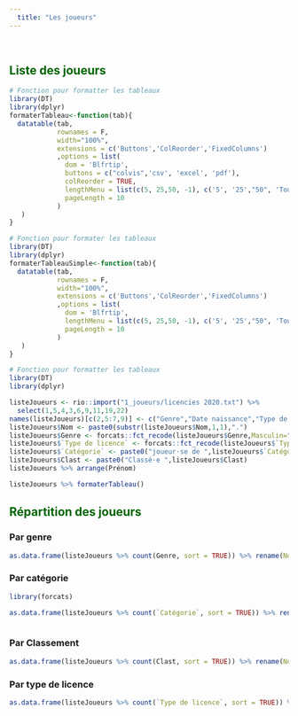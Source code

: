 ```yaml
---
  title: "Les joueurs"
---
```

<br>


## <span style="color:darkGreen"> **Liste des joueurs** </span>

```r
# Fonction pour formatter les tableaux
library(DT)
library(dplyr)
formaterTableau<-function(tab){
  datatable(tab, 
            rownames = F, 
            width="100%",
            extensions = c('Buttons','ColReorder','FixedColumns')
            ,options = list(
              dom = 'Blfrtip',
              buttons = c("colvis",'csv', 'excel', 'pdf'),
              colReorder = TRUE,
              lengthMenu = list(c(5, 25,50, -1), c('5', '25',"50", 'Tout')),
              pageLength = 10
            )
   )
}

```

```r
# Fonction pour formater les tableaux
library(DT)
library(dplyr)
formaterTableauSimple<-function(tab){
  datatable(tab, 
            rownames = F, 
            width="100%",
            extensions = c('Buttons','ColReorder','FixedColumns')
            ,options = list(
              dom = 'Blfrtip',
              lengthMenu = list(c(5, 25,50, -1), c('5', '25',"50", 'Tout')),
              pageLength = 10
            )
   )
}

```

```r
# Fonction pour formatter les tableaux
library(DT)
library(dplyr)

listeJoueurs <- rio::import("1_joueurs/licencies 2020.txt") %>% 
  select(1,5,4,3,6,9,11,19,22)
names(listeJoueurs)[c(2,5:7,9)] <- c("Genre","Date naissance","Type de licence","Catégorie", "Pts (début saison)")
listeJoueurs$Nom <- paste0(substr(listeJoueurs$Nom,1,1),".")
listeJoueurs$Genre <- forcats::fct_recode(listeJoueurs$Genre,Masculin="M", Feminin="F")
listeJoueurs$`Type de licence` <- forcats::fct_recode(listeJoueurs$`Type de licence`, `Tradi (compétition)`="T", `Promo (entrainement)`="P")
listeJoueurs$`Catégorie` <- paste0("joueur·se de ",listeJoueurs$`Catégorie`, " ans")
listeJoueurs$Clast <- paste0("Classé·e ",listeJoueurs$Clast)
listeJoueurs %>% arrange(Prénom)

listeJoueurs %>% formaterTableau()
```

## <span style="color:darkGreen"> **Répartition des joueurs** </span>

### Par genre
```r
as.data.frame(listeJoueurs %>% count(Genre, sort = TRUE)) %>% rename(Nombre=n) %>%  formaterTableauSimple()

```

### Par catégorie

```r
library(forcats)

as.data.frame(listeJoueurs %>% count(`Catégorie`, sort = TRUE)) %>% rename(Nombre=n) %>% formaterTableauSimple()



```

### Par Classement
```r
as.data.frame(listeJoueurs %>% count(Clast, sort = TRUE)) %>% rename(Nombre=n) %>%formaterTableauSimple()
```

### Par type de licence

```r
as.data.frame(listeJoueurs %>% count(`Type de licence`, sort = TRUE)) %>% rename(Nombre=n) %>%formaterTableauSimple()
```


